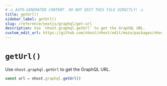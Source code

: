 ```yaml
---
# ⚠️ AUTO-GENERATED CONTENT. DO NOT EDIT THIS FILE DIRECTLY! ⚠️
title: getUrl()
sidebar_label: getUrl()
slug: /reference/nextjs/graphql/get-url
description: Use `nhost.graphql.getUrl` to get the GraphQL URL.
custom_edit_url: https://github.com/nhost/nhost/edit/main/packages/nhost-js/src/clients/graphql.ts#L140
---
```


# `getUrl()`

Use `nhost.graphql.getUrl` to get the GraphQL URL.

```ts
const url = nhost.graphql.getUrl()
```
